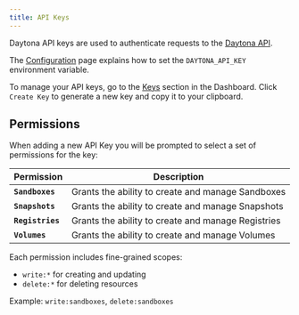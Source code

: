 ```yaml
---
title: API Keys
---
```


Daytona API keys are used to authenticate requests to the [Daytona API](/docs/en/tools/api).

The [Configuration](/docs/en/configuration) page explains how to set the `DAYTONA_API_KEY` environment variable.

To manage your API keys, go to the [Keys](https://app.daytona.io/dashboard/keys) section in the Dashboard. Click `Create Key` to generate a new key and copy it to your clipboard.

## Permissions

When adding a new API Key you will be prompted to select a set of permissions for the key:

| Permission       | Description                                        |
| ---------------- | -------------------------------------------------- |
| **`Sandboxes`**  | Grants the ability to create and manage Sandboxes  |
| **`Snapshots`**  | Grants the ability to create and manage Snapshots  |
| **`Registries`** | Grants the ability to create and manage Registries |
| **`Volumes`**    | Grants the ability to create and manage Volumes    |

Each permission includes fine-grained scopes:

- `write:*` for creating and updating
- `delete:*` for deleting resources

Example: `write:sandboxes`, `delete:sandboxes`
